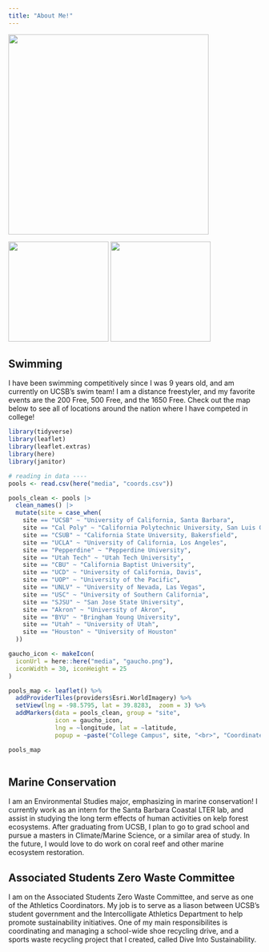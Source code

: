 ```yaml
---
title: "About Me!"
---
```


![](media/IMG_2285.JPG){width="400"}

::: gallery
![](media/IMG_2173.JPG){group="my-gallery" width="200"} ![](media/Junior%20Group_Swim%20Media%202025_0031.JPG){group="my-gallery" width="200"}
:::

## Swimming

I have been swimming competitively since I was 9 years old, and am currently on UCSB's swim team! I am a distance freestyler, and my favorite events are the 200 Free, 500 Free, and the 1650 Free. Check out the map below to see all of locations around the nation where I have competed in college!

```r
library(tidyverse)
library(leaflet)
library(leaflet.extras)
library(here)
library(janitor)

# reading in data ----
pools <- read.csv(here("media", "coords.csv"))
```

```r
pools_clean <- pools |> 
  clean_names() |> 
  mutate(site = case_when(
    site == "UCSB" ~ "University of California, Santa Barbara",
    site == "Cal Poly" ~ "California Polytechnic University, San Luis Obispo",
    site == "CSUB" ~ "California State University, Bakersfield",
    site == "UCLA" ~ "University of California, Los Angeles",
    site == "Pepperdine" ~ "Pepperdine University",
    site == "Utah Tech" ~ "Utah Tech University",
    site == "CBU" ~ "California Baptist University",
    site == "UCD" ~ "University of California, Davis",
    site == "UOP" ~ "University of the Pacific",
    site == "UNLV" ~ "University of Nevada, Las Vegas",
    site == "USC" ~ "University of Southern California",
    site == "SJSU" ~ "San Jose State University",
    site == "Akron" ~ "University of Akron",
    site == "BYU" ~ "Bringham Young University",
    site == "Utah" ~ "University of Utah",
    site == "Houston" ~ "University of Houston"
  ))
```

```r
gaucho_icon <- makeIcon(
  iconUrl = here::here("media", "gaucho.png"),
  iconWidth = 30, iconHeight = 25
)
```

```r
pools_map <- leaflet() %>%
  addProviderTiles(providers$Esri.WorldImagery) %>%
  setView(lng = -98.5795, lat = 39.8283,  zoom = 3) %>%
  addMarkers(data = pools_clean, group = "site",
             icon = gaucho_icon,
             lng = ~longitude, lat = ~latitude,
             popup = ~paste("College Campus", site, "<br>", "Coordinates (lat/long):", latitude, ",", longitude))

pools_map
  
```


## Marine Conservation

I am an Environmental Studies major, emphasizing in marine conservation! I currently work as an intern for the Santa Barbara Coastal LTER lab, and assist in studying the long term effects of human activities on kelp forest ecosystems. After graduating from UCSB, I plan to go to grad school and pursue a masters in Climate/Marine Science, or a similar area of study. In the future, I would love to do work on coral reef and other marine ecosystem restoration.

## Associated Students Zero Waste Committee

I am on the Associated Students Zero Waste Committee, and serve as one of the Athletics Coordinators. My job is to serve as a liason between UCSB's student government and the Intercolligate Athletics Department to help promote sustainability initiatives. One of my main responsibilites is coordinating and managing a school-wide shoe recycling drive, and a sports waste recycling project that I created, called Dive Into Sustainability.
